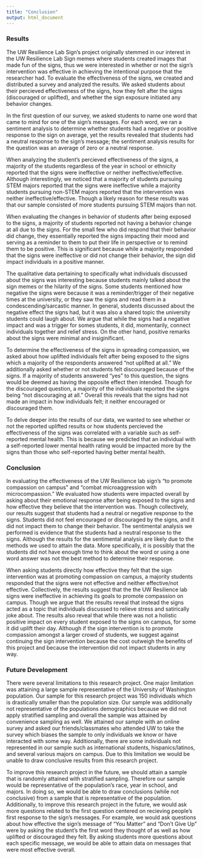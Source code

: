 ```yaml
---
title: "Conclusion"
output: html_document
---
```


### Results

The UW Resilience Lab Sign's project originally stemmed in our interest in the UW Resilience Lab Sign memes where students created images that made fun of the signs, thus we were interested in whether or not the sign's intervention was effective in achieving the intentional purpose that the researcher had. To evaluate the effectiveness of the signs, we created and distributed a survey and analyzed the results. We asked students about their percieved effectiveness of the signs, how they felt after the signs (discouraged or uplifted), and whether the sign exposure initiated any behavior changes. 

In the first question of our survey, we asked students to name one word that came to mind for one of the sign's messages. For each word, we ran a sentiment analysis to determine whether students had a negative or positive response to the sign on average, yet the results revealed that students had a neutral response to the sign's message; the sentiment analysis results for the question was an average of zero or a neutral response.

When analyzing the student's percieved effectiveness of the signs, a majority of the students regardless of the year in school or ethnicity reported that the signs were ineffective or neither ineffective/effective. Although interestingly, we noticed that a majority of students pursuing STEM majors reported that the signs were ineffective while a majority students pursuing non-STEM majors reported that the intervention was neither ineffective/effective. Though a likely reason for these results was that our sample consisted of more students pursuing STEM majors than not. 

When evaluating the changes in behavior of students after being exposed to the signs, a majority of students reported not having a behavior change at all due to the signs. For the small few who did respond that their behavior did change, they essentially reported the signs impacting their mood and serving as a reminder to them to put their life in perspective or to remind them to be positive. This is significant because while a majority responded that the signs were ineffective or did not change their behavior, the sign did impact individuals in a positive manner.

The qualitative data pertaining to specifically what individuals discussed about the signs was interesting because students mainly talked about the sign memes or the hilarity of the signs. Some students mentioned how negative the signs were because it was a reminder/trigger of their negative times at the university, or they saw the signs and read them in a condescending/sarcastic manner. In general, students discussed about the negative effect the signs had, but it was also a shared topic the university students could laugh about. We argue that while the signs had a negative impact and was a trigger for somes students, it did, momentarily, connect individuals together and relief stress. On the other hand, positive remarks about the signs were minimal and insiginificant.

To determine the effectiveness of the signs in spreading compassion, we asked about how uplifted individuals felt after being exposed to the signs which a majority of the respondents answered "not uplifted at all." We additionally asked whether or not students felt discouraged because of the signs. If a majority of students answered "yes" to this question, the signs would be deemed as having the opposite effect then intended. Though for the discouraged question, a majority of the individuals reported the signs being "not discouraging at all." Overall this reveals that the signs had not made an impact in how individuals felt; it neither encouraged or discouraged them.

To delve deeper into the results of our data, we wanted to see whether or not the reported uplifted results or how students percieved the effectiveness of the signs was correlated with a variable such as self-reported mental health. This is because we predicted that an individual with a self-reported lower mental health rating would be impacted more by the signs than those who self-reported having better mental health. 

### Conclusion

In evaluating the effectiveness of the UW Resilience lab sign's "to promote compassion on campus" and "combat microaggression with microcompassion." We evaluated how students were impacted overall by asking about their emotional response after being exposed to the signs and how effective they believe that the intervention was. Though collectively, our results suggest that students had a neutral or negative response to the signs. Students did not feel encouraged or discouraged by the signs, and it did not impact them to change their behavior. The sentimental analysis we performed is evidence that the students had a neutral response to the signs. Although the results for the sentimental analysis are likely due to the methods we used to attain the data. More specifically, it is possibly that the students did not have enough time to think about the word or using a one word answer was not the best method to determine their response. 

When asking students directly how effective they felt that the sign intervention was at promoting compassion on campus, a majority students responded that the signs were not effective and neither effective/not effective. Collectively, the results suggest that the the UW Resilience lab signs were ineffective in achieving its goals to promote compassion on campus. Though we argue that the results reveal that instead the signs acted as a topic that individuals discussed to relieve stress and satirically joke about. The results also reveal that while there was not a holistic positive impact on every student exposed to the signs on campus, for some it did uplift their day. Although if the sign intervention is to promote compassion amongst a larger crowd of students, we suggest against continuing the sign intervention because the cost outweigh the benefits of this project and because the intervention did not impact students in any way.

### Future Development
There were several limitations to this research project. One major limitation was attaining a large sample representative of the University of Washington population. Our sample for this research project was 150 individuals which is drastically smaller than the population size. Our sample was additionally not representative of the populations demographics because we did not apply stratified sampling and overall the sample was attained by convenience sampling as well. We attained our sample with an online survey and asked our friends/classmates who attended UW to take the survey which biases the sample to only individuals we know or have interacted with some way. Additionally, there are some individuals not represented in our sample such as international students, hispanics/latinos, and several various majors on campus. Due to this limitation we would be unable to draw conclusive results from this research project.

To improve this research project in the future, we should attain a sample that is randomly attained with stratified sampling. Therefore our sample would be representative of the population's race, year in school, and majors. In doing so, we would be able to draw conclusions (while not conclusive) from a sample that is representative of the population. Additionally, to improve this research project in the future, we would ask more questions related to the first question centered on recieving people's first response to the sign's messages. For example, we would ask questions about how effective the sign's message of "You Matter" and "Don't Give Up" were by asking the student's the first word they thought of as well as how uplifted or discouraged they felt. By asking students more questions about each specific message, we would be able to attain data on messages that were most effective overall. 